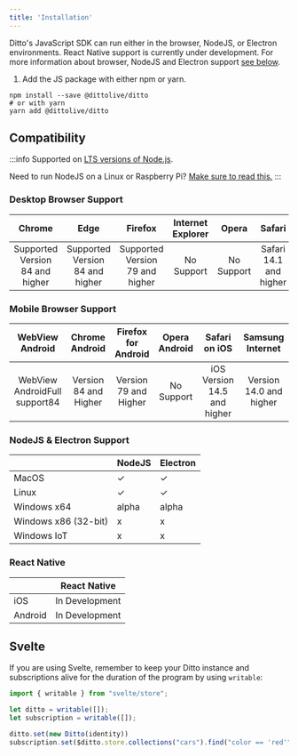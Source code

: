 ```yaml
---
title: 'Installation'
---
```




Ditto's JavaScript SDK can run either in the browser, NodeJS, or Electron
environments. React Native support is currently under development. For more
information about browser, NodeJS and Electron support [see below](#compatibility).

1. Add the JS package with either npm or yarn.

<InstallCode framework="js" />

```
npm install --save @dittolive/ditto
# or with yarn
yarn add @dittolive/ditto
```


## Compatibility

:::info
Supported on [LTS versions of Node.js](https://nodejs.org/en/about/releases/).

Need to run NodeJS on a Linux or Raspberry Pi? [Make sure to read this.](/raspberrypi/installation/)
:::

### Desktop Browser Support

| Chrome | Edge | Firefox | Internet Explorer | Opera | Safari |
|:---:|:---:|:---:|:---:|:---:|:---:|
| Supported Version 84 and higher | Supported Version 84 and higher | Supported Version 79 and higher | No Support | No   Support | Safari 14.1 and higher |

### Mobile Browser Support

| WebView   Android | Chrome Android | Firefox for Android | Opera Android | Safari on iOS | Samsung Internet |
|:---:|:---:|:---:|:---:|:---:|:---:|
| WebView AndroidFull support84 | Version 84 and Higher | Version 79 and Higher | No   Support | iOS Version 14.5 and higher | Version 14.0 and higher |

### NodeJS & Electron Support

|  | NodeJS | Electron |
|---|---|---|
| MacOS | ✓ | ✓ |
| Linux | ✓ | ✓ |
| Windows x64 | alpha | alpha |
| Windows x86 (32-bit) | x | x |
| Windows IoT | x | x |


### React Native

|  | React Native |
|---|---|
| iOS | In Development |
| Android | In Development |


## Svelte

If you are using Svelte, remember to keep your Ditto instance and subscriptions
alive for the duration of the program by using `writable`:

```js
import { writable } from "svelte/store";

let ditto = writable([]);
let subscription = writable([]);

ditto.set(new Ditto(identity))
subscription.set($ditto.store.collections("cars").find("color == 'red'").subscribe())
```
